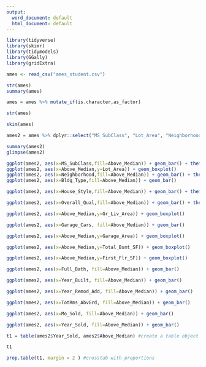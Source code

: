 ---
output:
  word_document: default
  html_document: default
---
```{r libraries}
library(tidyverse)
library(skimr)
library(tidymodels)
library(GGally)
library(gridExtra)
```

```{r}
ames <- read_csv("ames_student.csv")
```

```{r}
str(ames)
summary(ames)
```

```{r}
ames = ames %>% mutate_if(is.character,as_factor)
```

```{r}
str(ames)
```

```{r}
skim(ames)
```

```{r}
ames2 = ames %>% dplyr::select("MS_SubClass", "Lot_Area", "Neighborhood", "Bldg_Type", "House_Style", "Overall_Qual", "Gr_Liv_Area", "Garage_Cars", "Garage_Area", "Total_Bsmt_SF", "First_Flr_SF", "Full_Bath", "Year_Built", "Year_Remod_Add", "TotRms_AbvGrd", "Mo_Sold", "Year_Sold", "Above_Median")
```

```{r}
summary(ames2)
glimpse(ames2)
```

```{r}
ggplot(ames2, aes(x=MS_SubClass,fill=Above_Median)) + geom_bar() + theme(axis.text.x=element_text(angle=90,hjust=1,vjust=0.5)) #changing alpha is helpful when many points may overlap
ggplot(ames2, aes(x=Above_Median,y=Lot_Area)) + geom_boxplot()
ggplot(ames2, aes(x=Neighborhood,fill=Above_Median)) + geom_bar() + theme(axis.text.x=element_text(angle=90,hjust=1,vjust=0.5))
ggplot(ames2, aes(x=Bldg_Type,fill=Above_Median)) + geom_bar()
```

```{r}
ggplot(ames2, aes(x=House_Style,fill=Above_Median)) + geom_bar() + theme(axis.text.x=element_text(angle=90,hjust=1,vjust=0.5))

ggplot(ames2, aes(x=Overall_Qual,fill=Above_Median)) + geom_bar() + theme(axis.text.x=element_text(angle=90,hjust=1,vjust=0.5))

ggplot(ames2, aes(x=Above_Median,y=Gr_Liv_Area)) + geom_boxplot()

ggplot(ames2, aes(x=Garage_Cars, fill=Above_Median)) + geom_bar()
```

```{r}
ggplot(ames2, aes(x=Above_Median,y=Garage_Area)) + geom_boxplot()

ggplot(ames2, aes(x=Above_Median,y=Total_Bsmt_SF)) + geom_boxplot()

ggplot(ames2, aes(x=Above_Median,y=First_Flr_SF)) + geom_boxplot()

ggplot(ames2, aes(x=Full_Bath, fill=Above_Median)) + geom_bar()
```

```{r}
ggplot(ames2, aes(x=Year_Built, fill=Above_Median)) + geom_bar()

ggplot(ames2, aes(x=Year_Remod_Add, fill=Above_Median)) + geom_bar()

ggplot(ames2, aes(x=TotRms_AbvGrd, fill=Above_Median)) + geom_bar()

ggplot(ames2, aes(x=Mo_Sold, fill=Above_Median)) + geom_bar()

ggplot(ames2, aes(x=Year_Sold, fill=Above_Median)) + geom_bar()
```

```{r}
t1 = table(ames2$Year_Sold, ames2$Above_Median) #create a table object

t1

prop.table(t1, margin = 2 ) #crosstab with proportions
```

